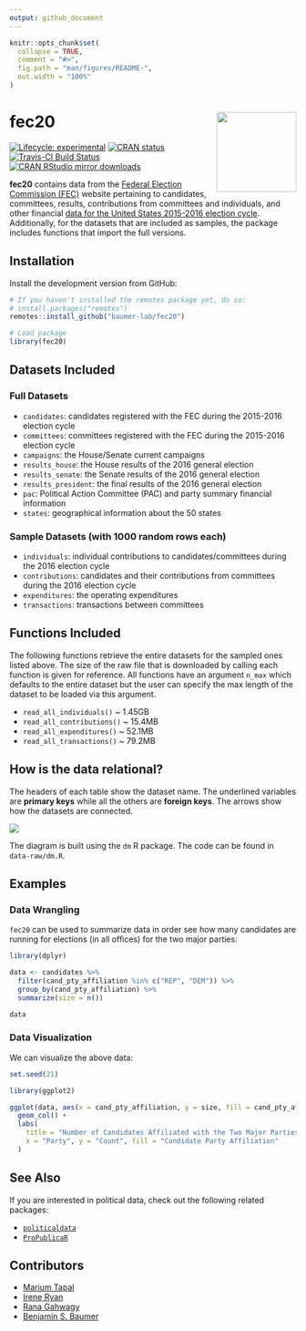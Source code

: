 ```yaml
---
output: github_document
---
```


<!-- README.md is generated from README.Rmd. Please edit that file -->


```r
knitr::opts_chunk$set(
  collapse = TRUE,
  comment = "#>",
  fig.path = "man/figures/README-",
  out.width = "100%"
)
```


# fec20 <img src="data-raw/Sticker/hex_fec20.png" align="right" height=140/>

<!-- badges: start -->
[![Lifecycle: experimental](https://img.shields.io/badge/lifecycle-maturing-blue.svg)](https://www.tidyverse.org/lifecycle/#maturing)
[![CRAN status](https://r-pkg.org/badges/version/fec20)](https://CRAN.R-project.org/package=fec20)
[![Travis-CI Build Status](https://travis-ci.org/baumer-lab/fec20.svg?branch=master)](https://travis-ci.org/baumer-lab/fec20)
[![CRAN RStudio mirror downloads](https://cranlogs.r-pkg.org/badges/fec20)](https://www.r-pkg.org:443/pkg/fec20)
<!-- badges: end -->


**fec20** contains data from the [Federal Election Commission (FEC)](https://www.fec.gov/) website pertaining to candidates, committees, results, contributions from committees and individuals, and other financial [data for the United States 2015-2016 election cycle](https://www.fec.gov/data/browse-data/?tab=bulk-data). Additionally, for the datasets that are included as samples, the package includes functions that import the full versions.


## Installation

Install the development version from GitHub:

```r
# If you haven't installed the remotes package yet, do so:
# install.packages("remotes")
remotes::install_github("baumer-lab/fec20")
```

```r
# Load package
library(fec20)
```

## Datasets Included

### Full Datasets

- `candidates`: candidates registered with the FEC during the 2015-2016 election cycle
- `committees`: committees registered with the FEC during the 2015-2016 election cycle
- `campaigns`: the House/Senate current campaigns
- `results_house`: the House results of the 2016 general election
- `results_senate`: the Senate results of the 2016 general election
- `results_president`: the final results of the 2016 general election
- `pac`: Political Action Committee (PAC) and party summary financial information
- `states`: geographical information about the 50 states

### Sample Datasets (with 1000 random rows each)

- `individuals`: individual contributions to candidates/committees during the 2016 election cycle
- `contributions`: candidates and their contributions from committees during the 2016 election cycle
- `expenditures`: the operating expenditures 
- `transactions`: transactions between committees

## Functions Included

The following functions retrieve the entire datasets for the sampled ones listed above. The size of the raw file that is downloaded by calling each function is given for reference. All functions have an argument `n_max` which defaults to the entire dataset but the user can specify the max length of the dataset to be loaded via this argument.

- `read_all_individuals()` \~ 1.45GB
- `read_all_contributions()` \~ 15.4MB
- `read_all_expenditures()` \~ 52.1MB
- `read_all_transactions()` \~ 79.2MB

## How is the data relational?

The headers of each table show the dataset name. The underlined variables are **primary keys** while all the others are **foreign keys**. The arrows show how the datasets are connected. 

<img src="inst/fec20-dm.jpeg" align="center"/>

The diagram is built using the `dm` R package. The code can be found in `data-raw/dm.R`.

## Examples

### Data Wrangling 

`fec20` can be used to summarize data in order see how many candidates are running for elections (in all offices) for the two major parties:

```r
library(dplyr)

data <- candidates %>%
  filter(cand_pty_affiliation %in% c("REP", "DEM")) %>%
  group_by(cand_pty_affiliation) %>%
  summarize(size = n())

data
```

### Data Visualization 

We can visualize the above data:

```r
set.seed(21)
```


```r
library(ggplot2)

ggplot(data, aes(x = cand_pty_affiliation, y = size, fill = cand_pty_affiliation)) +
  geom_col() +
  labs(
    title = "Number of Candidates Affiliated with the Two Major Parties",
    x = "Party", y = "Count", fill = "Candidate Party Affiliation"
  )
```

## See Also

If you are interested in political data, check out the following related packages:

- [`politicaldata`](https://github.com/elliottmorris/politicaldata/)
- [`ProPublicaR`](https://github.com/dietrichson/ProPublicaR)

## Contributors

 - [Marium Tapal](https://github.com/mariumtapal)
 - [Irene Ryan](https://github.com/ireneryan)
 - [Rana Gahwagy](https://github.com/ranawg)
 - [Benjamin S. Baumer](https://github.com/beanumber)
